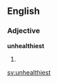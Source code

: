 ==English==

===Adjective===
'''unhealthiest'''

# {{superlative of|unhealthy}}

[[sv:unhealthiest]]